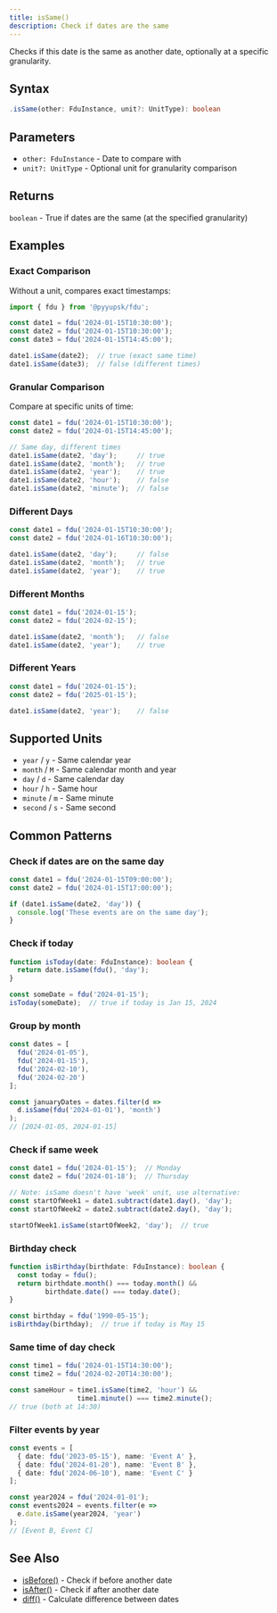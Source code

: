 ```yaml
---
title: isSame()
description: Check if dates are the same
---
```


Checks if this date is the same as another date, optionally at a specific granularity.

## Syntax

```typescript
.isSame(other: FduInstance, unit?: UnitType): boolean
```

## Parameters

- `other: FduInstance` - Date to compare with
- `unit?: UnitType` - Optional unit for granularity comparison

## Returns

`boolean` - True if dates are the same (at the specified granularity)

## Examples

### Exact Comparison

Without a unit, compares exact timestamps:

```typescript
import { fdu } from '@pyyupsk/fdu';

const date1 = fdu('2024-01-15T10:30:00');
const date2 = fdu('2024-01-15T10:30:00');
const date3 = fdu('2024-01-15T14:45:00');

date1.isSame(date2);  // true (exact same time)
date1.isSame(date3);  // false (different times)
```

### Granular Comparison

Compare at specific units of time:

```typescript
const date1 = fdu('2024-01-15T10:30:00');
const date2 = fdu('2024-01-15T14:45:00');

// Same day, different times
date1.isSame(date2, 'day');     // true
date1.isSame(date2, 'month');   // true
date1.isSame(date2, 'year');    // true
date1.isSame(date2, 'hour');    // false
date1.isSame(date2, 'minute');  // false
```

### Different Days

```typescript
const date1 = fdu('2024-01-15T10:30:00');
const date2 = fdu('2024-01-16T10:30:00');

date1.isSame(date2, 'day');     // false
date1.isSame(date2, 'month');   // true
date1.isSame(date2, 'year');    // true
```

### Different Months

```typescript
const date1 = fdu('2024-01-15');
const date2 = fdu('2024-02-15');

date1.isSame(date2, 'month');   // false
date1.isSame(date2, 'year');    // true
```

### Different Years

```typescript
const date1 = fdu('2024-01-15');
const date2 = fdu('2025-01-15');

date1.isSame(date2, 'year');    // false
```

## Supported Units

- `year` / `y` - Same calendar year
- `month` / `M` - Same calendar month and year
- `day` / `d` - Same calendar day
- `hour` / `h` - Same hour
- `minute` / `m` - Same minute
- `second` / `s` - Same second

## Common Patterns

### Check if dates are on the same day

```typescript
const date1 = fdu('2024-01-15T09:00:00');
const date2 = fdu('2024-01-15T17:00:00');

if (date1.isSame(date2, 'day')) {
  console.log('These events are on the same day');
}
```

### Check if today

```typescript
function isToday(date: FduInstance): boolean {
  return date.isSame(fdu(), 'day');
}

const someDate = fdu('2024-01-15');
isToday(someDate);  // true if today is Jan 15, 2024
```

### Group by month

```typescript
const dates = [
  fdu('2024-01-05'),
  fdu('2024-01-15'),
  fdu('2024-02-10'),
  fdu('2024-02-20')
];

const januaryDates = dates.filter(d =>
  d.isSame(fdu('2024-01-01'), 'month')
);
// [2024-01-05, 2024-01-15]
```

### Check if same week

```typescript
const date1 = fdu('2024-01-15');  // Monday
const date2 = fdu('2024-01-18');  // Thursday

// Note: isSame doesn't have 'week' unit, use alternative:
const startOfWeek1 = date1.subtract(date1.day(), 'day');
const startOfWeek2 = date2.subtract(date2.day(), 'day');

startOfWeek1.isSame(startOfWeek2, 'day');  // true
```

### Birthday check

```typescript
function isBirthday(birthdate: FduInstance): boolean {
  const today = fdu();
  return birthdate.month() === today.month() &&
         birthdate.date() === today.date();
}

const birthday = fdu('1990-05-15');
isBirthday(birthday);  // true if today is May 15
```

### Same time of day check

```typescript
const time1 = fdu('2024-01-15T14:30:00');
const time2 = fdu('2024-02-20T14:30:00');

const sameHour = time1.isSame(time2, 'hour') &&
                 time1.minute() === time2.minute();
// true (both at 14:30)
```

### Filter events by year

```typescript
const events = [
  { date: fdu('2023-05-15'), name: 'Event A' },
  { date: fdu('2024-01-20'), name: 'Event B' },
  { date: fdu('2024-06-10'), name: 'Event C' }
];

const year2024 = fdu('2024-01-01');
const events2024 = events.filter(e =>
  e.date.isSame(year2024, 'year')
);
// [Event B, Event C]
```

## See Also

- [isBefore()](/docs/api/is-before) - Check if before another date
- [isAfter()](/docs/api/is-after) - Check if after another date
- [diff()](/docs/api/diff) - Calculate difference between dates
